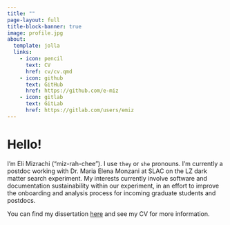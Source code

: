 ```yaml
---
title: ""
page-layout: full
title-block-banner: true
image: profile.jpg
about:
  template: jolla
  links:
    - icon: pencil
      text: CV
      href: cv/cv.qmd
    - icon: github
      text: GitHub
      href: https://github.com/e-miz
    - icon: gitlab
      text: GitLab
      href: https://gitlab.com/users/emiz
---
```


# Hello!

I'm Eli Mizrachi ("miz-rah-chee"). I use `they` or `she` pronouns. I'm currently a postdoc working with Dr. Maria Elena Monzani at SLAC on the LZ dark matter search experiment. My interests currently involve software and documentation sustainability within our experiment, in an effort to improve the onboarding and analysis process for incoming graduate students and postdocs.

You can find my dissertation [here](https://emiz.gitlab.io/thesis_public/) and see my CV for more information.